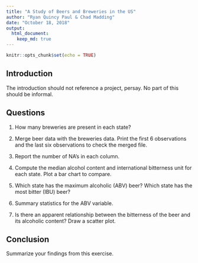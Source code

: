 ```yaml
---
title: "A Study of Beers and Breweries in the US"
author: "Ryan Quincy Paul & Chad Madding"
date: "October 18, 2018"
output:
  html_document:
    keep_md: true
---
```


```r
knitr::opts_chunk$set(echo = TRUE)
```

## Introduction

The introduction should not reference a project, persay. No part of this should be informal.

## Questions

   1. How many breweries are present in each state?
   
   2. Merge beer data with the breweries data. Print the first 6 observations and the last six observations to check the merged file.
   
   3. Report the number of NA's in each column.
   
   4. Compute the median alcohol content and international bitterness unit for each state. Plot a bar chart to compare.
   
   5. Which state has the maximum alcoholic (ABV) beer? Which state has the most bitter (IBU) beer?
   
   6. Summary statistics for the ABV variable.
   
   7. Is there an apparent relationship between the bitterness of the beer and its alcoholic content? Draw a scatter plot.
   
## Conclusion

Summarize your findings from this exercise.
